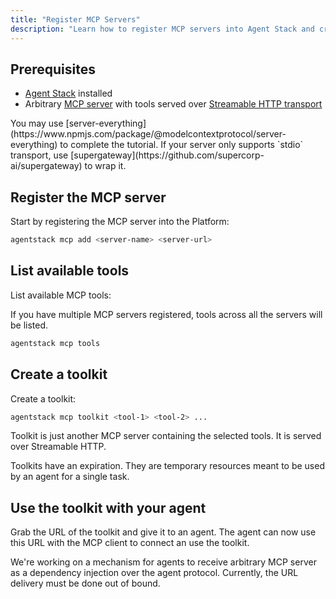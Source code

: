 ```yaml
---
title: "Register MCP Servers"
description: "Learn how to register MCP servers into Agent Stack and create curated toolkits for agents to use"
---
```


## Prerequisites

- [Agent Stack](/introduction/quickstart) installed
- Arbitrary [MCP server](https://modelcontextprotocol.io/introduction) with tools served over [Streamable HTTP transport](https://modelcontextprotocol.io/docs/concepts/transports#streamable-http)

<Tip>
  You may use
  [server-everything](https://www.npmjs.com/package/@modelcontextprotocol/server-everything)
  to complete the tutorial.
</Tip>

<Tip>
  If your server only supports `stdio` transport, use
  [supergateway](https://github.com/supercorp-ai/supergateway) to wrap it.
</Tip>

## Register the MCP server

Start by registering the MCP server into the Platform:

```bash
agentstack mcp add <server-name> <server-url>
```

## List available tools

List available MCP tools:

<Note>
  If you have multiple MCP servers registered, tools across all the servers will
  be listed.
</Note>

```bash
agentstack mcp tools
```

## Create a toolkit

Create a toolkit:

```bash
agentstack mcp toolkit <tool-1> <tool-2> ...
```

Toolkit is just another MCP server containing the selected tools. It is served over Streamable HTTP.

<Note>
  Toolkits have an expiration. They are temporary resources meant to be used by
  an agent for a single task.
</Note>

## Use the toolkit with your agent

Grab the URL of the toolkit and give it to an agent. The agent can now use this URL with the MCP client to connect an use the toolkit.

<Note>
  We're working on a mechanism for agents to receive arbitrary MCP server as a
  dependency injection over the agent protocol. Currently, the URL delivery must
  be done out of bound.
</Note>

